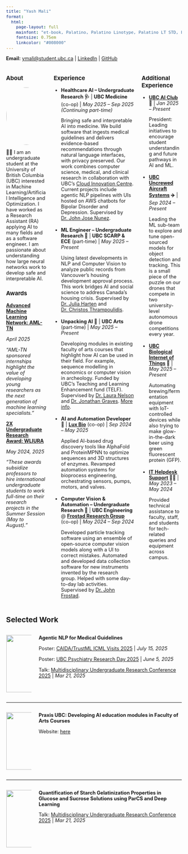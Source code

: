 ```yaml
---
title: "Yash Mali"
format:
  html:
    page-layout: full
    mainfont: "et-book, Palatino, Palatino Linotype, Palatino LT STD, Book Antiqua, Georgia, serif"
    fontsize: 0.75em
    linkcolor: "#008000"
---
```


<style>
/* Mobile-first responsive design */
@media (max-width: 768px) {
  .columns {
    display: block !important;
  }

  .column {
    width: 100% !important;
    margin-bottom: 2rem;
  }

  .photo-circle {
    width: 120px !important;
    max-width: 120px !important;
  }

  h3 {
    margin-top: 2rem;
    margin-bottom: 1rem;
  }

  /* Adjust font sizes for mobile */
  body {
    font-size: 0.9em !important;
    line-height: 1.4;
  }

  h1 {
    font-size: 1.8rem;
  }

  h2 {
    font-size: 1.4rem;
  }

  h3 {
    font-size: 1.2rem;
  }

  /* Better spacing for mobile */
  .quarto-container {
    padding: 1rem;
  }

  /* Make links more touch-friendly */
  a {
    padding: 0.2rem;
    margin: 0.1rem;
  }

  /* Improve readability */
  p, li {
    margin-bottom: 0.8rem;
  }
}

/* Tablet adjustments */
@media (max-width: 1024px) and (min-width: 769px) {
  .column[style*="width=\"25%\""] {
    width: 30% !important;
  }

  .column[style*="width=\"50%\""] {
    width: 70% !important;
  }

  body {
    font-size: 0.8em !important;
  }
}

/* General improvements */
.photo-circle {
  border-radius: 50%;
  object-fit: cover;
  height: auto;
}

/* Ensure images are responsive */
img {
  max-width: 100%;
  height: auto;
}

/* Better spacing for experience items */
ul {
  padding-left: 1.2rem;
}

li {
  margin-bottom: 1rem;
}

/* Improve touch targets */
@media (max-width: 768px) {
  li {
    padding: 0.5rem 0;
  }

  strong {
    display: block;
    margin-bottom: 0.3rem;
  }
}
</style>


**Email:** [ymali@student.ubc.ca](mailto:ymali@student.ubc.ca) |
[LinkedIn](https://www.linkedin.com/in/yash-mali-ubc) |
[GitHub](https://github.com/yashm8)


::: {.columns}

::: {.column width="25%"}
### About

<div style="text-align: center;">
  ![](images/bio-photo.png){.photo-circle width=150px}
</div>

👋🏼 I am an undergraduate student at the University of British Columbia (UBC) interested in Machine Learning/Artificial Intelligence and Optimization. I have worked as a Research Assistant (RA) applying AI to many fields and as a software engineer. I am passionate about understanding how large neural networks work to develop safe and interpretable AI.

### Awards
[**Advanced Machine Learning Network: AML-TN**](https://amltn.cs.ubc.ca/people/undergraduate-research-awards)

  *April 2025*

  *"AML-TN sponsored internships highlight the value of developing young researchers as the next generation of machine learning specialists."*

[**2X Undergraduate Research Award: WLIURA**](https://students.ubc.ca/career/ubc-experiences/work-learn-international-undergraduate-research-awards/)

  *May 2024, 2025*

  *"These awards subsidize professors to hire international undergraduate students to work full-time on their research projects in the Summer Session (May to August)."*

<!--
### Selected Projects
- [**Visualizing Neural Network Feature Transformations ✖️➕**](https://yashm8.github.io/neural-vis.html)
  Takes some time to load. Made with TensorFlow JS.
-->
:::

::: {.column width="50%"}
### Experience

- **Healthcare AI – Undergraduate Research 🩺** | **UBC Medicine** (co-op) | *May 2025 – Sep 2025 (Continuing part-time)*

    Bringing safe and interpretable AI into medicine. We build software that ingests medical guidelines and delivers evidence-based recommendations through natural language interfaces, with privacy preserved. Our work combines computer science, medical, and clinical research in collaboration with UBC’s [Cloud Innovation Centre](https://cic.ubc.ca/). Current projects include agentic NLP pipelines with UIs hosted on AWS chatbots for Bipolar Disorder and Depression. Supervised by [Dr. John Jose Nunez](https://www.google.com/search?q=john+jose+nunez).

- **ML Engineer – Undergraduate Research 🏡** | **UBC SCARP & ECE** (part-time) | *May 2025 – Present*

    Using latest developments in NLP and Computer Vision to analyze public records from Vancouver's housing development approval process. This work bridges AI and social science to address Canada's housing crisis. Supervised by [Dr. Julia Harten](https://scarp.ubc.ca/directory/julia-harten) and [Dr. Christos Thrampoulidis](https://ece.ubc.ca/christos-thrampoulidis/).

- **Unpacking AI 🎨** | **UBC Arts** (part-time) | *May 2025 – Present*

    Developing modules in existing faculty of arts courses that highlight how AI can be used in their field. For example, sequence modelling in economics or computer vision in archeology. Funded by UBC's Teaching and Learning Enhancement fund (TELF). Supervised by [Dr. Laura Nelson](https://sociology.ubc.ca/profile/laura-nelson/) and [Dr. Jonathan Graves](https://economics.ubc.ca/profile/jonathan-graves/). [More info](https://github.com/ubcecon/praxis-ubc).

- **AI and Automation Developer 🧬** | [**Lux Bio**](https://www.luxbio.ca/) (co-op) | *Sep 2024 – May 2025*

    Applied AI-based drug discovery tools like AlphaFold and ProteinMPNN to optimize sequences and 3D structures of enzymes. Revamped automation systems for bioprocess engineering, orchestrating sensors, pumps, motors, and valves.

- **Computer Vision & Automation – Undergraduate Research 🔬** | **UBC Engineering** @ [**Frostad Research Group**](https://food.chbe.ubc.ca/) (co-op) | *May 2024 – Sep 2024*

    Developed particle tracking software using an ensemble of open-source computer vision models along with a UI to correct mistakes. Automated and developed data collection software for new instruments invented by the research group. Helped with some day-to-day lab activities. Supervised by [Dr. John Frostad](https://chbe.ubc.ca/john-m-frostad/).

:::

::: {.column width="25%"}
### Additional Experience

- **[UBC AI Club](https://ubcaiclub.github.io/) 🦾** | *Jan 2025 – Present*

    President: Leading initiatives to encourage student understanding and future pathways in AI and ML.

- **[UBC Uncrewed Aircraft Systems](https://ubcuas.com/) ✈️** | *Sep 2024 – Present*

    Leading the ML sub-team to explore and tune open-sourced models for object detection and tracking. This is a small piece of the puzzle on our drones that compete in two university-level autonomous drone competitions every year.

- **[UBC Biological Internet of Things](https://ubcbiot.com/) 🧬** | *May 2025 – Present*

    Automating brewing/fermentation equipment with IoT-controlled devices while also trying to make glow-in-the-dark beer using green fluorescent protein (GFP).

- **[IT Helpdesk Support](https://it.ubc.ca/) 👨‍💻** | *May 2023 – May 2024*

    Provided technical assistance to faculty, staff, and students for tech-related queries and equipment across campus.

:::
:::


## Selected Work

::: {.columns}

::: {.column width="15%"}
![](images/canmat_nlp.png){width=150px}
:::

::: {.column width="85%"}
**Agentic NLP for Medical Guidelines**

Poster: [CAIDA/TrustML ICML Visits 2025](https://caida.ubc.ca/event/poster-session-caidatrustml-2025-icml-visits) | *July 15, 2025*

Poster: [UBC Psychiatry Research Day 2025](https://psychiatry.ubc.ca/2025-eposter-gallery/) | *June 5, 2025*

Talk: [Multidisciplinary Undergraduate Research Conference 2025](https://students.ubc.ca/career/events-workshops/multidisciplinary-undergraduate-research-conference/) | *Mar 21, 2025*
:::

:::

---

::: {.columns}

::: {.column width="15%"}
![](images/praxis.gif){width=150px}
:::

::: {.column width="85%"}
**Praxis UBC: Developing AI education modules in Faculty of Arts Courses**

Website: [here](https://ubcecon.github.io/praxis-ubc/)
:::

:::

---

::: {.columns}

::: {.column width="15%"}
![](images/starch.png){width=150px}
:::

::: {.column width="85%"}
**Quantification of Starch Gelatinization Properties in Glucose and Sucrose Solutions using ParCS and Deep Learning**

Talk: [Multidisciplinary Undergraduate Research Conference 2025](https://students.ubc.ca/career/events-workshops/multidisciplinary-undergraduate-research-conference/) | *Mar 21, 2025*
:::

:::


